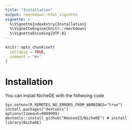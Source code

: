 ---
title: "Installation"
output: rmarkdown::html_vignette
vignette: >
  %\VignetteIndexEntry{Installation}
  %\VignetteEngine{knitr::rmarkdown}
  %\VignetteEncoding{UTF-8}
---

```{r, include = FALSE}
knitr::opts_chunk$set(
  collapse = TRUE,
  comment = "#>"
)
```
# Installation 
You can install NicheDE with the follwoing code
```
Sys.setenv(R_REMOTES_NO_ERRORS_FROM_WARNINGS="true")
install.packages("devtools")
options(timeout=9999999)
devtools::install_github("Kmason23/NicheDE") # install
library(NicheDE)
```
